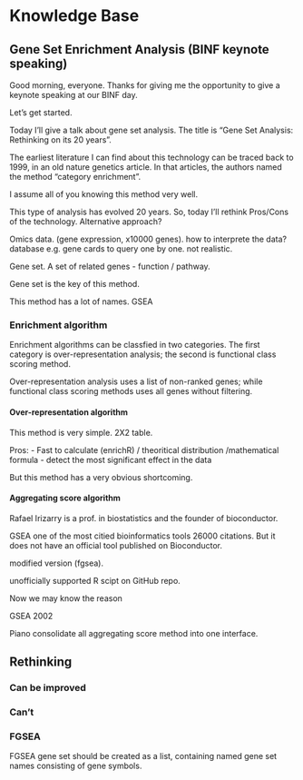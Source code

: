 # Knowledge Base

## Gene Set Enrichment Analysis (BINF keynote speaking)

Good morning, everyone. Thanks for giving me the opportunity to  give a keynote speaking at our BINF day. 

Let's get started.

Today I'll give a talk about gene set analysis. The title is "Gene Set Analysis: Rethinking on its 20 years".

The earliest literature I can find about this technology can be traced back to 1999, in an old nature genetics article. In that articles, the authors named the method "category enrichment". 

I assume all of you knowing this method very well.

This type of analysis has evolved 20 years. So, today I'll rethink Pros/Cons of the technology. Alternative approach?

Omics data. 
(gene expression, x10000 genes). how to interprete the data? database e.g. gene cards to query one by one. not realistic.

Gene set.
A set of related genes - function / pathway.

Gene set is the key of this method.

This method has a lot of names.
GSEA

### Enrichment algorithm
Enrichment algorithms can be classfied in two categories. The first category is over-representation analysis; the second is functional class scoring method.

Over-representation analysis uses a list of non-ranked genes; while functional class scoring methods uses all genes without filtering.

#### Over-representation algorithm
This method is very simple. 2X2 table.

Pros:
- Fast to calculate (enrichR) / theoritical distribution /mathematical formula
- detect the most significant effect in the data

But this method has a very obvious shortcoming. 

#### Aggregating score algorithm
Rafael Irizarry is a prof. in biostatistics and the founder of bioconductor. 

GSEA one of the most citied bioinformatics tools 26000 citations. But it does not have an official tool published on Bioconductor.

modified version (fgsea).

unofficially supported R scipt on GitHub repo.

Now we may know the reason 

GSEA 2002 

Piano
consolidate all aggregating score method into one interface.


## Rethinking

### Can be improved

### Can't 


### FGSEA
FGSEA gene set should be created as a list, containing named gene set names consisting of gene symbols.
